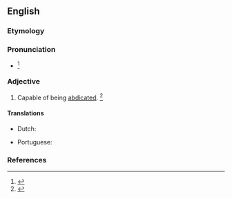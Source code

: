 ==English==

===Etymology===
{{suffix|en|abdicate|able}}

===Pronunciation===
* {{a|US}} {{IPA|en|/ˈæb.də.kə.bəl/}}<ref>{{R:RHCD|page=1}}</ref>

===Adjective===
{{en-adj}}

# Capable of being [[abdicated]]. {{defdate|Late 19<sup>th</sup> century.}}<ref>{{R:SOED5|page=1}}</ref>

====Translations====
{{trans-top|capable of being abdicated}}
* Dutch: {{t|nl|neerlegbaar}}
{{trans-mid}}
* Portuguese: {{t|pt|abdicável}}
{{trans-bottom}}

===References===
<references/>